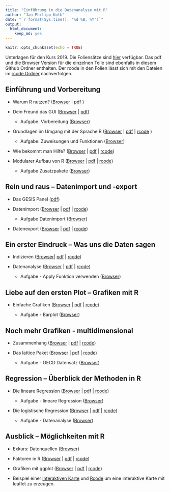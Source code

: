 ```yaml
---
title: "Einführung in die Datenanalyse mit R"
author: "Jan-Philipp Kolb"
date: "`r format(Sys.time(), '%d %B, %Y')`"
output: 
  html_document: 
    keep_md: yes
---
```


```r
knitr::opts_chunk$set(echo = TRUE)
```

Unterlagen für den Kurs 2019. Die Foliensätze sind [hier](slides/Intro_Datenanalyse1.md) verfügbar. Das pdf und die Browser Version für die einzelnen Teile sind ebenfalls in diesem Github Ordner enthalten. Der rcode in den Folien lässt sich mit den Dateien im [rcode Ordner](https://github.com/Japhilko/IntroR/tree/master/2019/rcode) nachverfolgen. 

## Einführung und Vorbereitung

- Warum R nutzen? ([Browser](slides/WarumR.md) |  [pdf](slides/WarumR.pdf) )

- Dein Freund das GUI ([Browser](slides/FreundGUI.md) | [pdf](slides/FreundGUI.pdf))

    - Aufgabe: Vorbereitung ([Browser](https://github.com/Japhilko/IntroR/blob/master/2019/tutorial/Aufgabe_Vorbereitung.md))


- Grundlagen im Umgang mit der Sprache R ([Browser](https://github.com/Japhilko/IntroR/blob/master/2019/slides/GrundlagenR.md) | [pdf](slides/GrundlagenR.pdf) | [rcode](https://github.com/Japhilko/IntroR/blob/master/2019/slides/GrundlagenR.R) )

    - Aufgabe: Zuweisungen und Funktionen ([Browser](https://github.com/Japhilko/IntroR/blob/master/2019/tutorial/Aufgabe_Zuweisung.md))


- Wie bekommt man Hilfe? ([Browser](https://github.com/Japhilko/IntroR/blob/master/2019/slides/Hilfe.md) |
[pdf](slides/Hilfe.pdf) |
[rcode](https://github.com/Japhilko/IntroR/blob/master/2019/slides/Hilfe.R))

- Modularer Aufbau von R ([Browser](https://github.com/Japhilko/IntroR/blob/master/2019/slides/ModularerAufbau.md) |
 [pdf](slides/ModularerAufbau.pdf) | [rcode](https://github.com/Japhilko/IntroR/blob/master/2019/rcode/InstallPackages.R))

    - Aufgabe Zusatzpakete ([Browser](https://github.com/Japhilko/IntroR/blob/master/2019/tutorial/Aufgabe_Zusatzpakete.md))

## Rein und raus – Datenimport und -export

- Das GESIS Panel ([pdf](slides/GESISPanel.pdf))


- Datenimport ([Browser](slides/Import.md) | [pdf](slides/Import.pdf) | [rcode](slides/Import.R))

    - Aufgabe Datenimport ([Browser](https://github.com/Japhilko/IntroR/blob/master/2019/tutorial/Aufgabe_Datenimport.md))

- Datenexport ([Browser](https://github.com/Japhilko/IntroR/blob/master/2019/slides/Export.md) | [pdf](slides/Export.pdf) | [rcode](slides/Export.R))

## Ein erster Eindruck – Was uns die Daten sagen

- Indizieren
([Browser](slides/datenanalyse_ffm.Rmd)| [pdf](slides/datenanalyse_ffm) |  [rcode](https://github.com/Japhilko/IntroR/blob/master/2019/rcode/datenanalyse_ffm.R))


- Datenanalyse ([Browser](slides/DatenVerarbeitung.Rmd) | [pdf](slides/Datenanalyse.pdf) | [rcode](rcode/Datenanalyse.R))

    - Aufgabe - Apply Funktion verwenden ([Browser](https://github.com/Japhilko/IntroR/blob/master/2019/tutorial/Aufgabe_Apply.md))

## Liebe auf den ersten Plot – Grafiken mit R	

- Einfache Grafiken
([Browser](https://github.com/Japhilko/IntroR/blob/master/2019/slides/EinfacheGrafiken.md) | [pdf](slides/EinfacheGrafiken.pdf) | [rcode](rcode/EinfacheGrafiken.R))

    - Aufgabe - Barplot ([Browser](https://github.com/Japhilko/IntroR/blob/master/2019/tutorial/Aufgabe_Barplot.md))
    
## Noch mehr Grafiken - multidimensional

- Zusammenhang ([Browser](https://github.com/Japhilko/IntroR/blob/master/2019/slides/Multidimensional.md) | [pdf](slides/Multidimensional.pdf) | [rcode](rcode/Multidimensional.R))

- Das lattice Paket ([Browser](https://github.com/Japhilko/IntroR/blob/master/2019/slides/LatticePaket.md) | [pdf](slides/LatticePaket.pdf) | [rcode](rcode/LatticePaket.R))

    - Aufgabe - OECD Datensatz ([Browser](https://github.com/Japhilko/IntroR/blob/master/2019/slides/Aufgabe_OECDdata.md))
    
    
## Regression – Überblick der Methoden in R

- Die lineare Regression ([Browser](https://github.com/Japhilko/IntroR/blob/master/2019/slides/LineareRegression.md) | [pdf](slides/LineareRegression.pdf) | [rcode](rcode/LineareRegression.R))

    - Aufgabe - lineare Regression ([Browser](https://github.com/Japhilko/IntroR/blob/master/2019/tutorial/Aufgabe_LineareRegression.md))

- Die logistische Regression ([Browser](https://github.com/Japhilko/IntroR/blob/master/2019/slides/logistischeRegression.md) | [pdf](slides/logistischeRegression.pdf) | [rcode](rcode/logistischeRegression.R))

    - Aufgabe - Datenanalyse ([Browser](https://github.com/Japhilko/IntroR/blob/master/2017/tutorial/Aufgabe_Datenanalyse.md))

## Ausblick – Möglichkeiten mit R


- Exkurs: Datenquellen ([Browser](https://github.com/Japhilko/IntroR/blob/master/2019/slides/Datenquellen.md))


- Faktoren in R ([Browser](https://github.com/Japhilko/IntroR/blob/master/2017/slides/Faktoren.Rmd) | [pdf](https://github.com/Japhilko/IntroR/blob/master/2017/slides/Faktoren.pdf) | [rcode](rcode/Faktoren.R))

- Grafiken mit ggplot ([Browser](https://github.com/Japhilko/IntroR/blob/master/2017/slides/ggplot2.Rmd) | [pdf](https://github.com/Japhilko/IntroR/blob/master/2017/slides/ggplot2.pdf) | [rcode](rcode/ggplot2.R))

- Beispiel einer [interaktiven Karte](http://rpubs.com/Japhilko82/Campsites) und [Rcode](https://raw.githubusercontent.com/Japhilko/GeoData/master/2015/rcode/SpatMA_Interactive%20maps.R) um eine interaktive Karte mit leaflet zu erzeugen.
